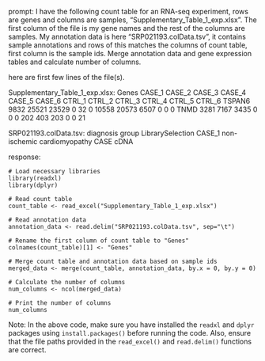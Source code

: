 prompt:
I have the following count table for an RNA-seq experiment, rows are genes and columns are samples, "Supplementary_Table_1_exp.xlsx". The first column of the file is my gene names and the rest of the columns are samples. My annotation data is here  "SRP021193.colData.tsv", it contains sample annotations and rows of this matches the columns of count table, first column is the sample ids. Merge annotation data and gene expression tables and calculate number of columns.

here are first few lines of the file(s).

Supplementary_Table_1_exp.xlsx:
Genes	CASE_1	CASE_2	CASE_3	CASE_4	CASE_5	CASE_6	CTRL_1	CTRL_2	CTRL_3	CTRL_4	CTRL_5	CTRL_6
TSPAN6	9832	25521	23529	0	32	0	10558	20573	6507	0	0	 0
TNMD	3281	 7167	 3435	0	 0	0	  202	  403	 203	0	0	21


SRP021193.colData.tsv:
	diagnosis	group	LibrarySelection
CASE_1	non-ischemic cardiomyopathy	CASE	cDNA


response:
```
# Load necessary libraries
library(readxl)
library(dplyr)

# Read count table
count_table <- read_excel("Supplementary_Table_1_exp.xlsx")

# Read annotation data
annotation_data <- read.delim("SRP021193.colData.tsv", sep="\t")

# Rename the first column of count table to "Genes"
colnames(count_table)[1] <- "Genes"

# Merge count table and annotation data based on sample ids
merged_data <- merge(count_table, annotation_data, by.x = 0, by.y = 0)

# Calculate the number of columns
num_columns <- ncol(merged_data)

# Print the number of columns
num_columns
```

Note: In the above code, make sure you have installed the `readxl` and `dplyr` packages using `install.packages()` before running the code. Also, ensure that the file paths provided in the `read_excel()` and `read.delim()` functions are correct.
